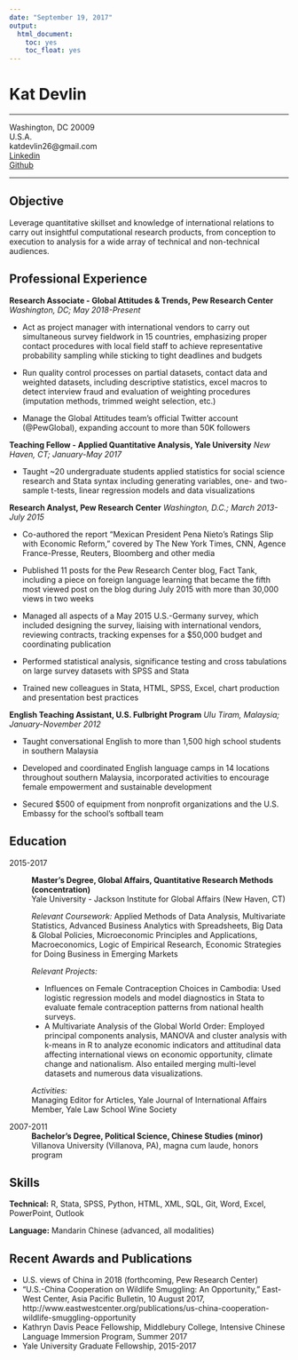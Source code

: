 ```yaml
---
date: "September 19, 2017"
output:
  html_document:
    toc: yes
    toc_float: yes
---
```


Kat Devlin
============

-----------------------------------------------
                        
Washington, DC 20009                          
U.S.A.                           
katdevlin26@gmail.com  
[Linkedin](https://www.linkedin.com/in/kathleendevlin/)  
[Github](https://github.com/KatDevlin)  

-----------------------------------------------

Objective
---------
Leverage quantitative skillset and knowledge of international relations to carry out insightful computational research products, from conception to execution to analysis for a wide array of technical and non-technical audiences.

Professional Experience
----------

**Research Associate - Global Attitudes & Trends, Pew Research Center**
*Washington, DC; May 2018-Present*

* Act as project manager with international vendors to carry out simultaneous survey fieldwork in 15 countries, emphasizing proper contact procedures with local field staff to achieve representative probability sampling while sticking to tight deadlines and budgets

* Run quality control processes on partial datasets, contact data and weighted datasets, including descriptive statistics, excel macros to detect interview fraud and evaluation of weighting procedures (imputation methods, trimmed weight selection, etc.)

* Manage the Global Attitudes team's official Twitter account (@PewGlobal), expanding account to more than 50K followers

**Teaching Fellow - Applied Quantitative Analysis, Yale University**
*New Haven, CT; January-May 2017*

* Taught ~20 undergraduate students applied statistics for social science research and Stata syntax including generating variables, one- and two-sample t-tests, linear regression models and data visualizations

**Research Analyst, Pew Research Center**
*Washington, D.C.; March 2013-July 2015*

* Co-authored the report "Mexican President Pena Nieto's Ratings Slip with Economic Reform," covered by The New York Times, CNN, Agence France-Presse, Reuters, Bloomberg and other media 

*	Published 11 posts for the Pew Research Center blog, Fact Tank, including a piece on foreign language learning that became the fifth most viewed post on the blog during July 2015 with more than 30,000 views in two weeks

*	Managed all aspects of a May 2015 U.S.-Germany survey, which included designing the survey, liaising with international vendors, reviewing contracts, tracking expenses for a $50,000 budget and coordinating publication	

* Performed statistical analysis, significance testing and cross tabulations on large survey datasets with SPSS and Stata 

* Trained new colleagues in Stata, HTML, SPSS, Excel, chart production and presentation best practices

**English Teaching Assistant, U.S. Fulbright Program**
*Ulu Tiram, Malaysia; January-November 2012*

* Taught conversational English to more than 1,500 high school students in southern Malaysia

* Developed and coordinated English language camps in 14 locations throughout southern Malaysia, incorporated activities to encourage female empowerment and sustainable development 

* Secured $500 of equipment from nonprofit organizations and the U.S. Embassy for the school's softball team 

Education
---------

2015-2017
:   **Master's Degree, Global Affairs, Quantitative Research Methods (concentration)**  
Yale University - Jackson Institute for Global Affairs (New Haven, CT)  

    *Relevant Coursework:* Applied Methods of Data Analysis, Multivariate Statistics, Advanced Business Analytics with Spreadsheets, Big Data & Global Policies, Microeconomic Principles and Applications, Macroeconomics, Logic of Empirical Research, Economic Strategies for Doing Business in Emerging Markets
    
    *Relevant Projects:*   
    
    * Influences on Female Contraception Choices in Cambodia: Used logistic regression models and model diagnostics in Stata to evaluate female contraception patterns from national health surveys.
    * A Multivariate Analysis of the Global World Order: Employed principal components analysis, MANOVA and cluster analysis with k-means in R to analyze economic indicators and attitudinal data affecting international views on economic opportunity, climate change and nationalism. Also entailed merging multi-level datasets and numerous data visualizations.
    
    *Activities:*  
    Managing Editor for Articles, Yale Journal of International Affairs  
    Member, Yale Law School Wine Society

2007-2011
:   **Bachelor's Degree, Political Science, Chinese Studies (minor)**  
Villanova University (Villanova, PA), magna cum laude, honors program


Skills
--------------------

**Technical:** R, Stata, SPSS, Python, HTML, XML, SQL, Git, Word, 
    Excel, PowerPoint, Outlook

**Language:** Mandarin Chinese (advanced, all modalities)

Recent Awards and Publications
----------------------------------------

* U.S. views of China in 2018 (forthcoming, Pew Research Center)
* "U.S.-China Cooperation on Wildlife Smuggling: An Opportunity," East-West Center, Asia Pacific Bulletin, 10 August 2017, http://www.eastwestcenter.org/publications/us-china-cooperation-wildlife-smuggling-opportunity
* Kathryn Davis Peace Fellowship, Middlebury College, Intensive Chinese Language Immersion Program, Summer 2017
* Yale University Graduate Fellowship, 2015-2017
